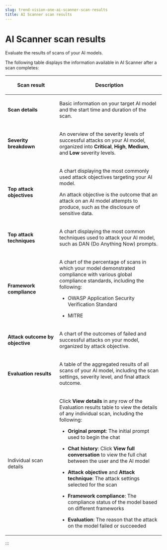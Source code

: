 ```yaml
---
slug: trend-vision-one-ai-scanner-scan-results
title: AI Scanner scan results
---
```

# AI Scanner scan results

Evaluate the results of scans of your AI models.

The following table displays the information available in AI Scanner after a scan completes:

<table>
<colgroup>
<col style="width: 33%" />
<col style="width: 67%" />
</colgroup>
<thead>
<tr>
<th><p>Scan result</p></th>
<th><p>Description</p></th>
</tr>
</thead>
<tbody>
<tr>
<td><p><strong>Scan details</strong></p></td>
<td><p>Basic information on your target AI model and the start time and duration of the scan.</p></td>
</tr>
<tr>
<td><p><strong>Severity breakdown</strong></p></td>
<td><p>An overview of the severity levels of successful attacks on your AI model, organized into <strong>Critical</strong>, <strong>High</strong>, <strong>Medium</strong>, and <strong>Low</strong> severity levels.</p></td>
</tr>
<tr>
<td><p><strong>Top attack objectives</strong></p></td>
<td><p>A chart displaying the most commonly used attack objectives targeting your AI model.</p>
<p>An attack objective is the outcome that an attack on an AI model attempts to produce, such as the disclosure of sensitive data.</p></td>
</tr>
<tr>
<td><p><strong>Top attack techniques</strong></p></td>
<td><p>A chart displaying the most common techniques used to attack your AI model, such as DAN (Do Anything Now) prompts.</p></td>
</tr>
<tr>
<td><p><strong>Framework compliance</strong></p></td>
<td><p>A chart of the percentage of scans in which your model demonstrated compliance with various global compliance standards, including the following:</p>
<ul>
<li><p>OWASP Application Security Verification Standard</p></li>
<li><p>MITRE</p></li>
</ul></td>
</tr>
<tr>
<td><p><strong>Attack outcome by objective</strong></p></td>
<td><p>A chart of the outcomes of failed and successful attacks on your model, organized by attack objective.</p></td>
</tr>
<tr>
<td><p><strong>Evaluation results</strong></p></td>
<td><p>A table of the aggregated results of all scans of your AI model, including the scan settings, severity level, and final attack outcome.</p></td>
</tr>
<tr>
<td><p>Individual scan details</p></td>
<td><p>Click <strong>View details</strong> in any row of the Evaluation results table to view the details of any individual scan, including the following:</p>
<ul>
<li><p><strong>Original prompt</strong>: The initial prompt used to begin the chat</p></li>
<li><p><strong>Chat history</strong>: Click <strong>View full conversation</strong> to view the full chat between the user and the AI model</p></li>
<li><p><strong>Attack objective</strong> and <strong>Attack technique</strong>: The attack settings selected for the scan</p></li>
<li><p><strong>Framework compliance</strong>: The compliance status of the model based on different frameworks</p></li>
<li><p><strong>Evaluation</strong>: The reason that the attack on the model failed or succeeded</p></li>
</ul></td>
</tr>
</tbody>
</table>
:::
